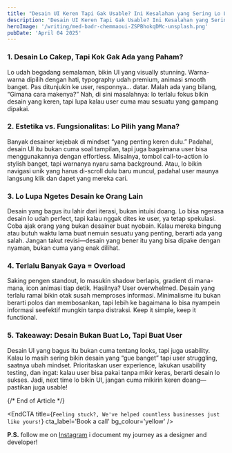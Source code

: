 ```yaml
---
title: "Desain UI Keren Tapi Gak Usable? Ini Kesalahan yang Sering Lo Lakuin!"
description: 'Desain UI Keren Tapi Gak Usable? Ini Kesalahan yang Sering Lo Lakuin!'
heroImage: '/writing/med-badr-chemmaoui-ZSPBhokqDMc-unsplash.png'
pubDate: 'April 04 2025'
---
```


### 1. Desain Lo Cakep, Tapi Kok Gak Ada yang Paham?
Lo udah begadang semalaman, bikin UI yang visually stunning. Warna-warna dipilih dengan hati, typography udah premium, animasi smooth banget. Pas ditunjukin ke user, responnya… datar. Malah ada yang bilang, “Gimana cara makenya?” Nah, di sini masalahnya: lo terlalu fokus bikin desain yang keren, tapi lupa kalau user cuma mau sesuatu yang gampang dipakai.

### 2. Estetika vs. Fungsionalitas: Lo Pilih yang Mana?
Banyak desainer kejebak di mindset “yang penting keren dulu.” Padahal, desain UI itu bukan cuma soal tampilan, tapi juga bagaimana user bisa menggunakannya dengan effortless. Misalnya, tombol call-to-action lo stylish banget, tapi warnanya nyaru sama background. Atau, lo bikin navigasi unik yang harus di-scroll dulu baru muncul, padahal user maunya langsung klik dan dapet yang mereka cari.

### 3. Lo Lupa Ngetes Desain ke Orang Lain
Desain yang bagus itu lahir dari iterasi, bukan intuisi doang. Lo bisa ngerasa desain lo udah perfect, tapi kalau nggak dites ke user, ya tetap spekulasi. Coba ajak orang yang bukan desainer buat nyobain. Kalau mereka bingung atau butuh waktu lama buat nemuin sesuatu yang penting, berarti ada yang salah. Jangan takut revisi—desain yang bener itu yang bisa dipake dengan nyaman, bukan cuma yang enak dilihat.

### 4. Terlalu Banyak Gaya = Overload
Saking pengen standout, lo masukin shadow berlapis, gradient di mana-mana, icon animasi tiap detik. Hasilnya? User overwhelmed. Desain yang terlalu ramai bikin otak susah memproses informasi. Minimalisme itu bukan berarti polos dan membosankan, tapi lebih ke bagaimana lo bisa nyampein informasi seefektif mungkin tanpa distraksi. Keep it simple, keep it functional.

### 5. Takeaway: Desain Bukan Buat Lo, Tapi Buat User
Desain UI yang bagus itu bukan cuma tentang looks, tapi juga usability. Kalau lo masih sering bikin desain yang “gue banget” tapi user struggling, saatnya ubah mindset. Prioritaskan user experience, lakukan usability testing, dan ingat: kalau user bisa pakai tanpa mikir keras, berarti desain lo sukses. Jadi, next time lo bikin UI, jangan cuma mikirin keren doang—pastikan juga usable!


{/* End of Article */}

<EndCTA
	title={`Feeling stuck?, We've helped countless businesses just like yours!`}
	cta_label='Book a call'
	bg_colour='yellow'
/>

**P.S.** follow me on [Instagram](https://instagram.com/andrian.chyn) i document my journey as a designer and developer!
